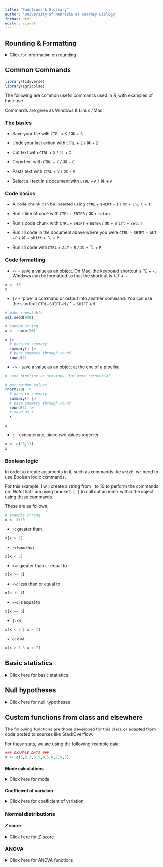 ```yaml
---
title: "Functions & Glossary"
author: "University of Nebraska at Kearney Biology"
format: html
editor: visual
---
```


## Rounding & Formatting

<details>

<summary>Click for information on rounding</summary>

As a reminder, we are following the rounding rules of the *Auk* and *Condor* (now *Ornithology* and *Ornithological Applications*).

Specifically, these rules are as follows:

-   **No naked decimals** (except for caliber)**:**

    -   Preface all decimals with a leading zero; $0.002$ is correct, $.002$ is incorrect.

    -   For caliber, such as with weapons, never have a leading zero; ex., .45 bullet.

-   **Use the same number of decimals as the original data or the precision of the instrument:**

    -   Ex., if precision is $0.01$, then all values should be rounded to hundredths.

-   **Use the same number of decimals for values and uncertainties:**

    -   Ex., $45 \pm 4$, $45.2 \pm 3.8$.

-   **Round percentages to whole numbers\* (or to one decimal):**

    -   For this class, can round to one decimal, but in the referenced publications *always* round to whole number. You will never miss points for rounding percentage to a whole number.

-   **All test statistics should be rounded to two (2) decimal places:**

    -   $F$, $t$, $p$, $\tau$, $\chi^2$, etc. should all be rounded to two decimal places.

-   **All test statistics should show *degrees of freedom*:**

    -   For values with *one* degree of freedom, list like $t_{(9)}=1.56$.

    -   For values with multiple, list them; for ANOVA, put the degrees of freedom for Sum of Squares Between before degrees of freedom for Degrees of Error Within, like $F_{(5,43)}=5.23$.

-   **Round *P*-values as follows:**

    -   $P \ge 0.01$: round to ***two*** decimal places like $P = 0.24$.

    -   $0.01 > P \ge 0.001$: round to ***three*** decimal places like $P = 0.005$.

    -   $0.001 > P \ge 0.0001$: round to ***four*** decimal places like $P = 0.0007$.

    -   $P < 0.0001$: list *exactly* as $P < 0.0001$.

        -   **DO NOT** list without spaces, or as $P<.0001$

</details>

## Common Commands

```r
library(tidyverse)
library(agricolae)
```

The following are common useful commands used in *R*, with examples of their use.

Commands are given as Windows & Linux / Mac.

### The basics

-   Save your file with `CTRL` + `S` / ⌘ + `S`

-   Undo your last action with `CTRL` + `Z` / ⌘ + `Z`

-   Cut text with `CTRL` + `X` / ⌘ + `X`

-   Copy text with `CTRL` + `C` / ⌘ + `C`

-   Paste text with `CTRL` + `V` / ⌘ + `V`

-   Select all text in a document with `CTRL` + `A` / ⌘ + `A`

### Code basics

-   A code chunk can be inserted using `CTRL` + `SHIFT` + `I` / ⌘ + `shift` + `I`

-   Run a line of code with `CTRL` + `ENTER` / ⌘ + `return`

-   Run a code chunk with `CTRL` + `SHIFT` + `ENTER` / ⌘ + `shift` + `return`

-   Run all code in the document above where you were `CTRL` + `SHIFT` + `ALT` +`P` / ⌘ + `shift` + ⌥ + `P`

-   Run all code with `CTRL` + `ALT` + `R` / ⌘ + ⌥ + `R`

### Code formatting

-   `<-` - save a value as an object. On Mac, the keyboard shortcut is ⌥ + `-`. Windows can be formatted so that the shortcut is `ALT` + `-`.

```r
x <- 10
x
```

-   `|>` - "pipe" a command or output into another command. You can use the shortcut `CTRL`+`SHIFT`+`M` / \^ + `SHIFT` + `M`.

```r
# make repeatable
set.seed(930)

# random string
x <- rnorm(20)

x |> 
  # pass to summary
  summary() |> 
  # pass summary through round
  round(2)
```

-   `->` - save a value as an object at the end of a pipeline

```r
# same pipeline as previous, but more sequential

# get random values
rnorm(20) |> 
  # pass to summary
  summary() |> 
  # pass summary through round
  round(2) ->
  # save as x
  x

x
```

-   `c` - concatenate, place two values together

```r
x <- c(10,11)
x
```

### Boolean logic

In order to create arguments in *R*, such as commands like `which`, we need to use Boolean logic commands.

For this example, I will create a string from 1 to 10 to perform the commands on. *Note* that I am using brackets `[ ]` to call out an index within the object using these commands.

These are as follows:

```r
# example string
x <- 1:10
```

-   `>`: greater than

```r
x[x > 5]
```

-   `<`: less that

```r
x[x < 5]
```

-   `>=`: greater than or equal to

```r
x[x >= 5]
```

-   `<=`: less than or equal to

```r
x[x <= 5]
```

-   `==`: is equal to

```r
x[x == 5]
```

-   `|`: or

```r
x[x < 3 | x > 7]
```

-   `&`: and

```r
x[x > 3 & x < 7]
```

## Basic statistics

<details>

<summary>Click here for basic statistics</summary>

For these examples, we will create a random vector of number to demonstrate how they work.

```r
# make repeatable
set.seed(8675309)
# get random normal values
x <- rnorm(1000)
```

-   `mean` - get the mean / average of a set of data

```r
mean(x)
```

```r
median(x)
```

```r
IQR(x)
```

```r
range(x)
```

```r
# calculate range
abs(range(x)[1] - range(x)[2])
```

```r
# calculate range
max(x) - min(x)
```

```r
hist(x)
```

</details>

## Null hypotheses

<details>

<summary>Click here for null hypotheses</summary>

### $\chi^2$ tests

#### $\chi^2$ goodness-of-fit

$H_0$: The frequency of observations fits the expected observation frequencies.

#### $\chi^2$ test of independence (i.e., association)

$H_0$: Variable X and Variable Y are not related.

### One-sample tests

#### One-sample $t$-test

$H_0$: $\mu=X$

#### Paired $t$-test

$H_0$: $\mu_1-\mu_2=0$ or $\mu_d=0$

#### Two-sample $t$-test

$H_0$: $\mu_1=\mu_2$

### Multi-sample tests

All ANOVA tests have essentially the same null hypotheses, with the primary null hypothesis being that all means are the same. Secondary hypotheses may exist about *which* means are different; we have to do a post-hoc test to determine which means are different.

$H_0$: $\mu_1=\mu_2=\mu_3=...=\mu_n$

### Correlation

For all correlation tests, the null is that the correlation is 0 (i.e., not correlated positively or negatively). You can get the $p$ value for a test from a $t$ distribution.

As an example, Pearson's correlation:

$H_0$: $\rho = 0$

### Regression

$H_0$: $\beta = 0$

where $\beta$ is the slope.

</details>

## Custom functions from class and elsewhere

The following functions are those developed for this class or adapted from code posted to sources like StackOverflow.

For these stats, we are using the following example data:

```r
### EXAMPLE DATA ###
x <- c(1,2,3,5,5,4,6,8,7,9,5)
```

#### Mode calculations

<details>

<summary>Click here for mode</summary>

```r
# Based on Statology function
# define function to calculate mode
# works on vectors of data
find_mode <- function(x) {
  # get unique values from vector
  u <- unique(x)
  # count number of occurrences for each value
  tab <- tabulate(match(x, u))
  
  # if no mode, say so
  if(length(x)==length(u[tab == max(tab)])){
    print("No mode.")
  }else{
    # return the value with the highest count
    u[tab == max(tab)]
  }
}

find_mode(x)
```

#### Standard error

```r
se <- function(x){
  n <- length(x) # calculate n
  s <- sd(x) # calculate standard deviation
  se_val <- s/sqrt(n)
  return(se_val)
}

se(x)
```

</details>

#### Coefficient of variation

<details>

<summary>Click here for coefficient of variation</summary>

```r
cv <- function(x){
  sigma <- sd(x)
  mu <- mean(x)
  val <- sigma/mu*100
  return(val)
}

cv(x)
```

</details>

### Normal distributions

#### $Z$ score

<details>

<summary>Click here for $Z$-score</summary>

Remember - in the $Z$-score code below, if no $n$ is specified, then it will default to $n = 1$.

```r
zscore <- function(xbar, mu, sd.x, n = 1){
  z <- (xbar - mu)/(sd.x/sqrt(n))
  return(z)
}

zscore(xbar = 62,
       mu = 65,
       sd.x = 3.5,
       n = 5)
```

</details>

### ANOVA

<details>

<summary>Click here for ANOVA functions</summary>

The following example data are going to be used to illustrate these functions.

```r
#### EXAMPLE DATA ####
set.seed(8675309)

for(i in 1:4){
  x <- rnorm(10)
  if(i == 1){
    x <- rnorm(10, mean = 2)
    data <- x |> as.data.frame()
    colnames(data) <- "Response"
    data$Explanatory <- paste0("x",i)
  }else{
    newdat <- x |> as.data.frame()
    colnames(newdat) <- "Response"
    newdat$Explanatory <- paste0("x",i)
    data <- rbind(data,newdat)
  }
}

# split into "typical" table
expanded_data <- NULL
expanded_data$x1 <- data$Response[which(data$Explanatory=="x1")]
expanded_data$x2 <- data$Response[which(data$Explanatory=="x2")]
expanded_data$x3 <- data$Response[which(data$Explanatory=="x3")]
expanded_data$x4 <- data$Response[which(data$Explanatory=="x4")]

expanded_data <- expanded_data |>
  as.data.frame()
```

The above is a *one-way ANOVA*. As a reminder, we would calculate the test as follows:

```r
# pivot longer does not work for one-way ANOVA, requires blocking factor
# can rbind things with same colnames to make longer

example_aov <- aov(Response ~ Explanatory, data)

summary(example_aov)
```

Above, we can see a significant result of the ANOVA. We can follow this up with a Tukey test. **This requires the package `agricolae`!** Check the ANOVA pages, however, as not all ANOVA can use this `agricolae` shortcut method.

```r
example_tukey <- HSD.test(example_aov,
                          # what to group by?
                          "Explanatory",
                          # significance level?
                          alpha = 0.05, 
                          # are data unbalanced
                          unbalanced = FALSE,
                          # show answer?
                          console = TRUE)
```

#### Summarize data (for plotting)

Remember - you need to change `"Explanatory"` to your explanatory variable (in quotes!) and you need to change `Response` to your response column (no quotes!). The following requires `plyr` to work, but the function itself should call up `plyr` if you do not yet have it loaded.

```r
# summarize by group
summary_data <- function(data, explanatory){
  require(plyr)
  ddply(data, paste(explanatory), summarise,
                 N = length(Response),
                 mean = mean(Response),
                 sd = sd(Response),
                 se = sd / sqrt(N))
}

example_summary <- summary_data(data = data, explanatory = "Explanatory")

example_summary
```

#### Significant label maker

This command requires a Tukey HSD object from `agricolae`. You can manually create a table like this for some other scenarios; see relevant pages for documentation.

```r
# note first group must be EXACT MATCH to your summary_data object
# groups are saved in the Tukey object
# this is true for Tukey later as well

# the following is a function that will make the significant label table
sig.label.maker <- function(tukey_test, group_name){
  sig.labels <- tukey_test$groups |> 
    # convert to a data.frame
    as.data.frame() |>
    # create a new column - place rownames into the column
    # converts to a format better for ggplot
    mutate(Explanatorys = rownames(tukey_test$groups)) |>
    # rename column to prevent confusion
    # specify dplyr; default function may be from plyr and not work
    dplyr::rename(Significance = groups)
  colnames(sig.labels)[which(colnames(sig.labels) == "Explanatorys")] <- group_name
  return(sig.labels)
}

# Function requires explanatory groups in quotes
sig_labels <- sig.label.maker(example_tukey, "Explanatory")

sig_labels
```

#### ANOVA plotter

The following function plots ANOVAS if you have a `summary_data` object and a `sig_labels` object, as shown above. **This does not work on ANOVA with interactive components**.

```r
anova_plotter <- function(summary_data, explanatory, 
                          response, sig_labels,
                          y_lim=NA, label_height=NA, 
                          y_lab=NA, x_lab=NA){
  require(tidyverse)
  
  plot_data_1 <- summary_data[,c(explanatory, response, "se")]
  plot_data_2 <- sig_labels[,c(explanatory,"Significance")]
  
  colnames(plot_data_1) <- c("explanatory", "response", "se")
  colnames(plot_data_2) <- c("explanatory", "Significance")
  
  plot_data <- plot_data_1 |> 
    full_join(plot_data_2, by = "explanatory")
  
  if(is.na(y_lim)){
    if(min(plot_data$response) < 0){
      y_lim <- c(min(plot_data$response) - 
          4*max(plot_data$se),
        max(plot_data$response) + 
          4*max(plot_data$se))
    }else{
      y_lim <- c(0,max(plot_data$response) + 
                                4*max(plot_data$se))
    }
  }
  if(is.na(label_height)){label_height <- 0.25*max(y_lim)}
  if(is.na(y_lab)){y_lab <- "Response"}
  if(is.na(x_lab)){x_lab <- "Treatment"}
  
  plot_1 <- ggplot(plot_data,
         aes(x = explanatory, y = response)) +
    geom_point() +
    geom_errorbar(data = plot_data,
                  aes(ymin = response - 2*se,
                      ymax = response + 2*se,
                      width = 0.1)) +
    ylim(y_lim) +
    theme_classic() + 
  theme(legend.position = "none",
        axis.text.x = element_text(angle = 90, vjust = 0.5, size = 5)) +
  geom_text(data = plot_data,
            # make bold
            fontface = "bold",
            # define where labels should go
            aes(x = explanatory, 
                # define height of label
                y = label_height, 
                # what are the labels?
                label = paste0(Significance))) +
  xlab(x_lab) +
  ylab(y_lab)
  
  print(plot_1)
}

anova_plotter(summary_data = example_summary,
              explanatory = "Explanatory",
              response = "mean", # from summary_data table! What is to be plotted
              sig_labels = sig_labels)
```

Note that in the above, the default label height is not working for us. We can adjust this with `label_height`.

```r
anova_plotter(summary_data = example_summary,
              explanatory = "Explanatory",
              response = "mean", # from summary_data table! What is to be plotted
              sig_labels = sig_labels,
              label_height = -1)
```

Much better!

</details>
